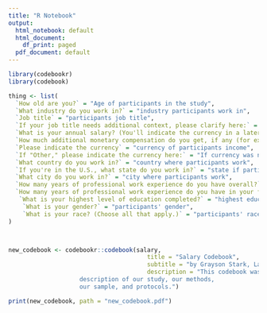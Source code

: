 ```yaml
---
title: "R Notebook"
output:
  html_notebook: default
  html_document:
    df_print: paged
  pdf_document: default
---
```



```r
library(codebookr)
library(codebook)

```




```r
thing <- list(
  `How old are you?` = "Age of participants in the study",
  `What industry do you work in?` = "industry participants work in",
  `Job title` = "participants job title",
  `If your job title needs additional context, please clarify here:` = "participants given opportunity to elaborate on the nature of their job",
  `What is your annual salary? (You'll indicate the currency in a later question. If you are part-time or hourly, please enter an annualized equivalent -- what you would earn if you worked the job 40 hours a week, 52 weeks a year.)` = "Participants' annual salary based on if they worked 40 hours and 52 weeks per year.",
  `How much additional monetary compensation do you get, if any (for example, bonuses or overtime in an average year)? Please only include monetary compensation here, not the value of benefits.` = "Monetary compensation",
  `Please indicate the currency` = "currency of participants income",
  `If "Other," please indicate the currency here:` = "If currency was not part of the provided options, participants specify here",
  `What country do you work in?` = "country where participants work",
  `If you're in the U.S., what state do you work in?` = "state if participants work in the US",
  `What city do you work in?` = "city where participants work",
  `How many years of professional work experience do you have overall?` = "years of work experience, provided in a range of years",
  `How many years of professional work experience do you have in your field?` = "years of work experience in specified industry, provided in a range of years",
   `What is your highest level of education completed?` = "highest education level completed",
    `What is your gender?` = "participants' gender",
    `What is your race? (Choose all that apply.)` = "participants' race, participants selected all that applied"
)



new_codebook <- codebookr::codebook(salary,
                                       title = "Salary Codebook", 
                                       subtitle = "by Grayson Stark, Lance , Kristy Tran", 
                                       description = "This codebook was created for the final project of our QTM 150 class. Here is a basic 
                    description of our study, our methods, 
                    our sample, and protocols.")


```

```r
print(new_codebook, path = "new_codebook.pdf")
```


